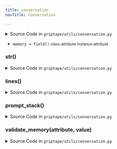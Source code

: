 ```yaml
---
title: conversation
navTitle: Conversation

---
```


<span id="griptape.utils.conversation.Conversation"></span>

<details><summary>Source Code in <code>griptape&#47;utils&#47;conversation.py</code></summary>

```python
@define(frozen=True)
class Conversation:
    memory: Optional[BaseConversationMemory] = field()

    @memory.validator  # pyright: ignore[reportAttributeAccessIssue, reportOptionalMemberAccess]
    def validate_memory(self, attribute: Attribute, value: Optional[BaseConversationMemory]) -> None:
        if value is None:
            raise ValueError("Conversation memory must not be None.")

    def lines(self) -> list[str]:
        from griptape.memory.structure import SummaryConversationMemory

        lines = []

        for run in self.memory.runs if self.memory is not None else []:
            lines.extend((f"Q: {run.input}", f"A: {run.output}"))

        if isinstance(self.memory, SummaryConversationMemory):
            lines.append(f"Summary: {self.memory.summary}")

        return lines

    def prompt_stack(self) -> list[str]:
        from griptape.memory.structure import SummaryConversationMemory

        lines = []

        for stack in self.memory.to_prompt_stack().messages if self.memory is not None else []:
            lines.append(f"{stack.role}: {stack.to_text()}")

        if isinstance(self.memory, SummaryConversationMemory):
            lines.append(f"Summary: {self.memory.summary}")

        return lines

    def __str__(self) -> str:
        return str.join("\n", self.lines())
```

</details>

-   `memory = field()` <small>class-attribute</small> <small>instance-attribute</small>  <span id="griptape.utils.conversation.Conversation.memory"></span> 

<span id="griptape.utils.conversation.Conversation.__str__"></span>

### **str**()

<details><summary>Source Code in <code>griptape&#47;utils&#47;conversation.py</code></summary>

```python
def __str__(self) -> str:
    return str.join("\n", self.lines())
```

</details>

<span id="griptape.utils.conversation.Conversation.lines"></span>

### lines()

<details><summary>Source Code in <code>griptape&#47;utils&#47;conversation.py</code></summary>

```python
def lines(self) -> list[str]:
    from griptape.memory.structure import SummaryConversationMemory

    lines = []

    for run in self.memory.runs if self.memory is not None else []:
        lines.extend((f"Q: {run.input}", f"A: {run.output}"))

    if isinstance(self.memory, SummaryConversationMemory):
        lines.append(f"Summary: {self.memory.summary}")

    return lines
```

</details>

<span id="griptape.utils.conversation.Conversation.prompt_stack"></span>

### prompt_stack()

<details><summary>Source Code in <code>griptape&#47;utils&#47;conversation.py</code></summary>

```python
def prompt_stack(self) -> list[str]:
    from griptape.memory.structure import SummaryConversationMemory

    lines = []

    for stack in self.memory.to_prompt_stack().messages if self.memory is not None else []:
        lines.append(f"{stack.role}: {stack.to_text()}")

    if isinstance(self.memory, SummaryConversationMemory):
        lines.append(f"Summary: {self.memory.summary}")

    return lines
```

</details>

<span id="griptape.utils.conversation.Conversation.validate_memory"></span>

### validate_memory(attribute, value)

<details><summary>Source Code in <code>griptape&#47;utils&#47;conversation.py</code></summary>

```python
@memory.validator  # pyright: ignore[reportAttributeAccessIssue, reportOptionalMemberAccess]
def validate_memory(self, attribute: Attribute, value: Optional[BaseConversationMemory]) -> None:
    if value is None:
        raise ValueError("Conversation memory must not be None.")
```

</details>
